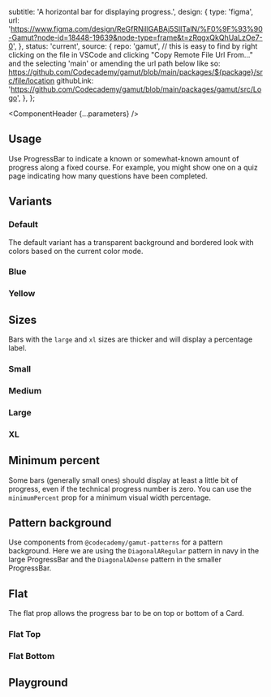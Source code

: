 


  subtitle: 'A horizontal bar for displaying progress.',
  design: {
    type: 'figma',
    url: 'https://www.figma.com/design/ReGfRNillGABAj5SlITalN/%F0%9F%93%90-Gamut?node-id=18448-19639&node-type=frame&t=zRqgxQkQhUaLzOe7-0',
  },
  status: 'current',
  source: {
    repo: 'gamut',
    // this is easy to find by right clicking on the file in VSCode and clicking "Copy Remote File Url From..." and the selecting 'main' or amending the url path below like so: https://github.com/Codecademy/gamut/blob/main/packages/${package}/src/file/location
    githubLink:
      'https://github.com/Codecademy/gamut/blob/main/packages/gamut/src/Logo',
  },
};

<Meta of={ProgressBarStories} />

<ComponentHeader {...parameters} />

## Usage

Use ProgressBar to indicate a known or somewhat-known amount of progress along a fixed course. For example, you
might show one on a quiz page indicating how many questions have been
completed.

## Variants

### Default

The default variant has a transparent background and bordered look with colors based on the current color mode.

<Canvas of={ProgressBarStories.Default} />

### Blue

<Canvas of={ProgressBarStories.Blue} />

### Yellow

<Canvas of={ProgressBarStories.Yellow} />

## Sizes

Bars with the `large` and `xl` sizes are thicker and will display a
percentage label.

### Small

<Canvas of={ProgressBarStories.Small} />

### Medium

<Canvas of={ProgressBarStories.Medium} />

### Large

<Canvas of={ProgressBarStories.Large} />

### XL

<Canvas of={ProgressBarStories.XL} />

## Minimum percent

Some bars (generally small ones) should display at least a little bit of
progress, even if the technical progress number is zero. You can use the
`minimumPercent` prop for a minimum visual width percentage.

<Canvas of={ProgressBarStories.MinimumPercent} />

## Pattern background

Use components from `@codecademy/gamut-patterns` for a pattern background.
Here we are using the `DiagonalARegular` pattern in navy in the large ProgressBar and the `DiagonalADense` pattern in the smaller ProgressBar.

<Canvas of={ProgressBarStories.PatternBackgroundStripesRegular} />

<Canvas of={ProgressBarStories.PatternBackgroundStripesDense} />

## Flat

The flat prop allows the progress bar to be on top or bottom of a Card.

### Flat Top

<Canvas of={ProgressBarStories.FlatTop} />

### Flat Bottom

<Canvas of={ProgressBarStories.FlatBottom} />

## Playground

<Canvas sourceState="shown" of={ProgressBarStories.Default} />

<Controls />
